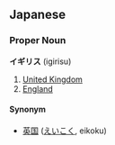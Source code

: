 ==Japanese==                                          
===Proper Noun===
'''イギリス''' (igirisu)

# [[United Kingdom]]
# [[England]]

====Synonym====
* [[英国]] ([[えいこく]], eikoku)